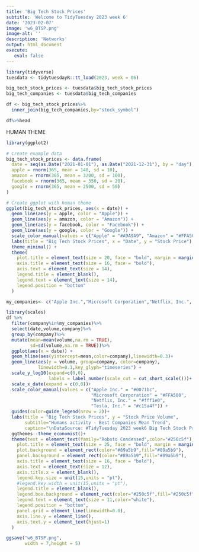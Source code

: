 ```yaml
---
title: 'Big Tech Stock Prices'
subtitle: 'Welcome to TidyTuesday 2023 week 6'
date: '2023-02-07'
image: 'w6_BTSP.png'
image-alt: ''
description: 'Networks'
output: html_document
execute: 
   eval: false
---
```


```r
library(tidyverse)
tuesdata <- tidytuesdayR::tt_load(2023, week = 06)
```

```r
big_tech_stock_prices <- tuesdata$big_tech_stock_prices
big_tech_companies <- tuesdata$big_tech_companies
```


```r
df <- big_tech_stock_prices%>%
  inner_join(big_tech_companies,by="stock_symbol")
```

```r
df%>%head
```


HUMAN THEME

```r
library(ggplot2)

# Create example data
big_tech_stock_prices <- data.frame(
  date = seq(as.Date("2021-01-01"), as.Date("2021-12-31"), by = "day"),
  apple = rnorm(365, mean = 140, sd = 10),
  amazon = rnorm(365, mean = 3200, sd = 100),
  facebook = rnorm(365, mean = 350, sd = 20),
  google = rnorm(365, mean = 2500, sd = 50)
)

# Create ggplot with human theme
ggplot(big_tech_stock_prices, aes(x = date)) +
  geom_line(aes(y = apple, color = "Apple")) +
  geom_line(aes(y = amazon, color = "Amazon")) +
  geom_line(aes(y = facebook, color = "Facebook")) +
  geom_line(aes(y = google, color = "Google")) +
  scale_color_manual(values = c("Apple" = "#A9A9A9", "Amazon" = "#FFA500", "Facebook" = "#4169E1", "Google" = "#008000")) +
  labs(title = "Big Tech Stock Prices", x = "Date", y = "Stock Price") +
  theme_minimal() +
  theme(
    plot.title = element_text(size = 20, face = "bold", margin = margin(b = 20)),
    axis.title = element_text(size = 16, face = "bold"),
    axis.text = element_text(size = 14),
    legend.title = element_blank(),
    legend.text = element_text(size = 14),
    legend.position = "bottom"
  )

```

```r
my_companies<- c("Apple Inc.","Microsoft Corporation","Netflix, Inc.", "Tesla, Inc.")

library(scales)
df %>% 
  filter(company%in%my_companies)%>%
  select(date,volume,company)%>%
  group_by(company)%>%
  mutate(mean=mean(volume,na.rm = TRUE),
         sd=sd(volume,na.rm = TRUE))%>%
  ggplot(aes(x = date)) +
  geom_hline(aes(yintercept=mean,color=company),linewidth=0.3)+
  geom_line(aes(y = volume, group=company, color=company),
            linewidth=0.1,key_glyph="timeseries") +
  scale_y_log10(expand=c(0,0),
                labels = label_number(scale_cut = cut_short_scale()))+
  scale_x_date(expand = c(0,0))+
  scale_color_manual(values = c("Apple Inc." = "#0071bc",
                                "Microsoft Corporation" = "#FFA500", 
                                "Netflix, Inc." = "#fff1e0", 
                                "Tesla, Inc." = "#c15a4f")) +
  guides(color=guide_legend(nrow = 2))+
  labs(title = "Big Tech Stock Prices", y = "Stock Price Volume",
       subtitle="Humans activity - Best Companies Mean Trend",
       caption="\nDataSource: #TidyTuesday 2023 week6 Big Tech Stock Prices\nDataViz: Federica Gazzelloni #30DayChartChallenge 2023 Day8 - humans\n") +
  ggthemes::theme_economist()+
  theme(text = element_text(family="Roboto Condensed",color="#250c5f"),
    plot.title = element_text(size = 25, face = "bold", margin = margin(b = 20)),
    plot.background = element_rect(color="#89a5b9",fill="#89a5b9"),
    panel.background = element_rect(color="#89a5b9",fill="#89a5b9"),
    axis.title = element_text(size = 16, face = "bold"),
    axis.text = element_text(size = 12),
    axis.title.x = element_blank(),
    legend.key.size = unit(15,units = "pt"),
    #legend.key.width = unit(15,units = "pt"),
    legend.title = element_blank(),
    legend.box.background = element_rect(color="#250c5f",fill="#250c5f"),
    legend.text = element_text(size = 11,color="white"),
    legend.position = "bottom",
    panel.grid = element_line(linewidth=0.0),
    axis.line.y = element_line(),
    axis.text.y = element_text(hjust=1)
  )
```
```r
ggsave("w6_BTSP.png",
       width = 7,height = 5)
```

